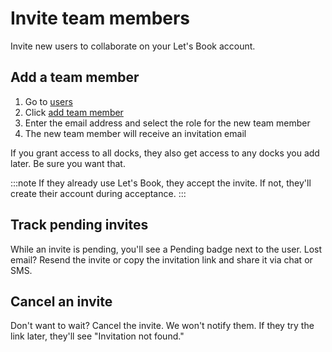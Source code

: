 
# Invite team members

Invite new users to collaborate on your Let's Book account.

## Add a team member

1. Go to [users](https://dashboard.letsbook.app/users)
2. Click [add team member](https://dashboard.letsbook.app/users/add)
3. Enter the email address and select the role for the new team member
4. The new team member will receive an invitation email

<InlineVideoPlayer
    videoSrc={rolesSendInviteVideo}
/>

If you grant access to all docks, they also get access to any docks you add later. Be sure you want that.

:::note
If they already use Let's Book, they accept the invite. If not, they'll create their account during acceptance.
:::

## Track pending invites

While an invite is pending, you'll see a Pending badge next to the user. Lost email? Resend the invite or copy the invitation link and share it via chat or SMS.

<InlineVideoPlayer
    videoSrc={rolesSendReminderVideo}
/>

## Cancel an invite

Don't want to wait? Cancel the invite. We won't notify them. If they try the link later, they'll see "Invitation not found."
